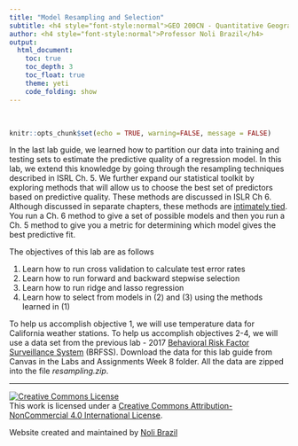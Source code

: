 ```yaml
---
title: "Model Resampling and Selection"
subtitle: <h4 style="font-style:normal">GEO 200CN - Quantitative Geography</h4>
author: <h4 style="font-style:normal">Professor Noli Brazil</h4>
output: 
  html_document:
    toc: true
    toc_depth: 3
    toc_float: true
    theme: yeti
    code_folding: show
---
```



<style>
p.comment {
background-color: #DBDBDB;
padding: 10px;
border: 1px solid black;
margin-left: 25px;
border-radius: 5px;
font-style: italic;
}

.figure {
   margin-top: 20px;
   margin-bottom: 20px;
}

h1.title {
  font-weight: bold;
  font-family: Arial;  
}

h2.title {
  font-family: Arial;  
}

</style>


<style type="text/css">
#TOC {
  font-size: 13px;
  font-family: Arial;
}
</style>


\


```r
knitr::opts_chunk$set(echo = TRUE, warning=FALSE, message = FALSE)
```

In the last lab guide, we learned how to partition our data into training and testing sets to estimate the predictive quality of a regression model.  In this lab, we extend this knowledge by going through the resampling techniques described in ISRL Ch. 5. We further expand our statistical toolkit by exploring methods that will allow us to choose the best set of predictors based on predictive quality.  These methods are discussed in ISLR Ch 6.  Although discussed in separate chapters, these methods are [intimately tied](https://www.youtube.com/watch?v=FA5jsa1lR9c). You run a Ch. 6 method to give a set of possible models and then you run a Ch. 5 method to give you a metric for determining which model gives the best predictive fit.

The objectives of this lab are as follows

1. Learn how to run cross validation to calculate test error rates
2. Learn how to run forward and backward stepwise selection
3. Learn how to run ridge and lasso regression
4. Learn how to select from models in (2) and (3) using the methods learned in (1)

To help us accomplish objective 1, we will use temperature data for California weather stations.  To help us accomplish objectives 2-4, we will use a data set from the previous lab - 2017 [Behavioral Risk Factor Surveillance System](https://www.cdc.gov/brfss/index.html) (BRFSS).  Download the data for this lab guide from Canvas in the Labs and Assignments Week 8 folder.  All the data are zipped into the file *resampling.zip*.




***

<a rel="license" href="http://creativecommons.org/licenses/by-nc/4.0/"><img alt="Creative Commons License" style="border-width:0" src="https://i.creativecommons.org/l/by-nc/4.0/88x31.png" /></a><br />This work is licensed under a <a rel="license" href="http://creativecommons.org/licenses/by-nc/4.0/">Creative Commons Attribution-NonCommercial 4.0 International License</a>.


Website created and maintained by [Noli Brazil](https://nbrazil.faculty.ucdavis.edu/)